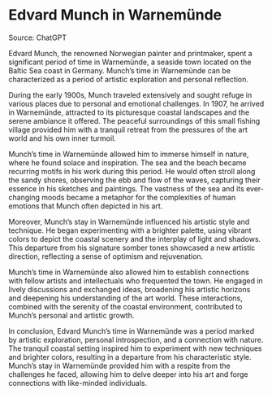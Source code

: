 # Edvard Munch in Warnemünde

Source: ChatGPT

Edvard Munch, the renowned Norwegian painter and printmaker, spent a significant period of time in Warnemünde, a seaside town located on the Baltic Sea coast in Germany. Munch's time in Warnemünde can be characterized as a period of artistic exploration and personal reflection.

During the early 1900s, Munch traveled extensively and sought refuge in various places due to personal and emotional challenges. In 1907, he arrived in Warnemünde, attracted to its picturesque coastal landscapes and the serene ambiance it offered. The peaceful surroundings of this small fishing village provided him with a tranquil retreat from the pressures of the art world and his own inner turmoil.

Munch's time in Warnemünde allowed him to immerse himself in nature, where he found solace and inspiration. The sea and the beach became recurring motifs in his work during this period. He would often stroll along the sandy shores, observing the ebb and flow of the waves, capturing their essence in his sketches and paintings. The vastness of the sea and its ever-changing moods became a metaphor for the complexities of human emotions that Munch often depicted in his art.

Moreover, Munch's stay in Warnemünde influenced his artistic style and technique. He began experimenting with a brighter palette, using vibrant colors to depict the coastal scenery and the interplay of light and shadows. This departure from his signature somber tones showcased a new artistic direction, reflecting a sense of optimism and rejuvenation.

Munch's time in Warnemünde also allowed him to establish connections with fellow artists and intellectuals who frequented the town. He engaged in lively discussions and exchanged ideas, broadening his artistic horizons and deepening his understanding of the art world. These interactions, combined with the serenity of the coastal environment, contributed to Munch's personal and artistic growth.

In conclusion, Edvard Munch's time in Warnemünde was a period marked by artistic exploration, personal introspection, and a connection with nature. The tranquil coastal setting inspired him to experiment with new techniques and brighter colors, resulting in a departure from his characteristic style. Munch's stay in Warnemünde provided him with a respite from the challenges he faced, allowing him to delve deeper into his art and forge connections with like-minded individuals.
